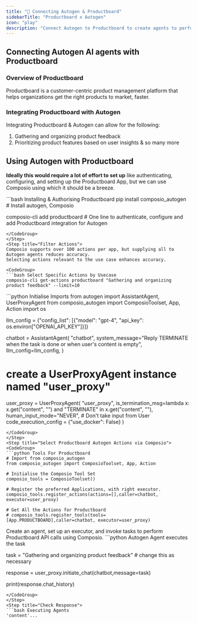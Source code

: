 ```yaml
---
title: "🚀 Connecting Autogen & Productboard"
sidebarTitle: "Productboard x Autogen"
icon: "play"
description: "Connect Autogen to Productboard to create agents to perform tasks using natural language"
---
```


## Connecting Autogen AI agents with Productboard

### Overview of Productboard

Productboard is a customer-centric product management platform that helps organizations get the right products to market, faster.

### Integrating Productboard with Autogen

Integrating Productboard & Autogen can allow for the following:

1. Gathering and organizing product feedback
2. Prioritizing product features based on user insights
& so many more

## Using Autogen with Productboard

<Steps>
<Step title="Setting Up the Environment">

**Ideally this would require a lot of effort to set up** like authenticating, configuring, and setting up the Productboard App, but we can use Composio using which it should be a breeze.

<CodeGroup>
```bash Installing & Authorising Productboard
pip install composio_autogen # Install autogen, Composio 

composio-cli add productboard # One line to authenticate, configure and add Productboard integration for Autogen
```
</CodeGroup>
</Step>
<Step title="Filter Actions">
Composio supports over 100 actions per app, but supplying all to Autogen agents reduces accuracy.
Selecting actions relevant to the use case enhances accuracy.

<CodeGroup>
```bash Select Specific Actions by Usecase
composio-cli get-actions productboard "Gathering and organizing product feedback" --limit=10
```
</CodeGroup>

</Step>
<Step title="Import Base Packages">

<CodeGroup>
```python Initialise Imports
from autogen import AssistantAgent, UserProxyAgent
from composio_autogen import ComposioToolset, App, Action
import os

llm_config = {"config_list": [{"model": "gpt-4", "api_key": os.environ["OPENAI_API_KEY"]}]}

chatbot = AssistantAgent(
    "chatbot",
    system_message="Reply TERMINATE when the task is done or when user's content is empty",
    llm_config=llm_config,
)

# create a UserProxyAgent instance named "user_proxy"
user_proxy = UserProxyAgent(
    "user_proxy",
    is_termination_msg=lambda x: x.get("content", "") and "TERMINATE" in x.get("content", ""),
    human_input_mode="NEVER", # Don't take input from User
    code_execution_config = {"use_docker": False}
)
```
</CodeGroup>
</Step>
<Step title="Select Productboard Autogen Actions via Composio">
<CodeGroup>
```python Tools For Productboard
# Import from composio_autogen
from composio_autogen import ComposioToolset, App, Action

# Initialise the Composio Tool Set
composio_tools = ComposioToolset()

# Register the preferred Applications, with right executor. 
composio_tools.register_actions(actions=[],caller=chatbot, executor=user_proxy)

# Get All the Actions for Productboard
# composio_tools.register_tools(tools=[App.PRODUCTBOARD],caller=chatbot, executor=user_proxy) 
```
</CodeGroup>
</Step>
<Step title="Execute the Agent">
Create an agent, set up an executor, and invoke tasks to perform Productboard API calls using Composio. 
<CodeGroup>
```python Autogen Agent executes the task

task = "Gathering and organizing product feedback" # change this as necessary

response = user_proxy.initiate_chat(chatbot,message=task)

print(response.chat_history)
```
</CodeGroup>
</Step>
<Step title="Check Response">
```bash Executing Agents
'content'...
```
</Step>
</Steps>
